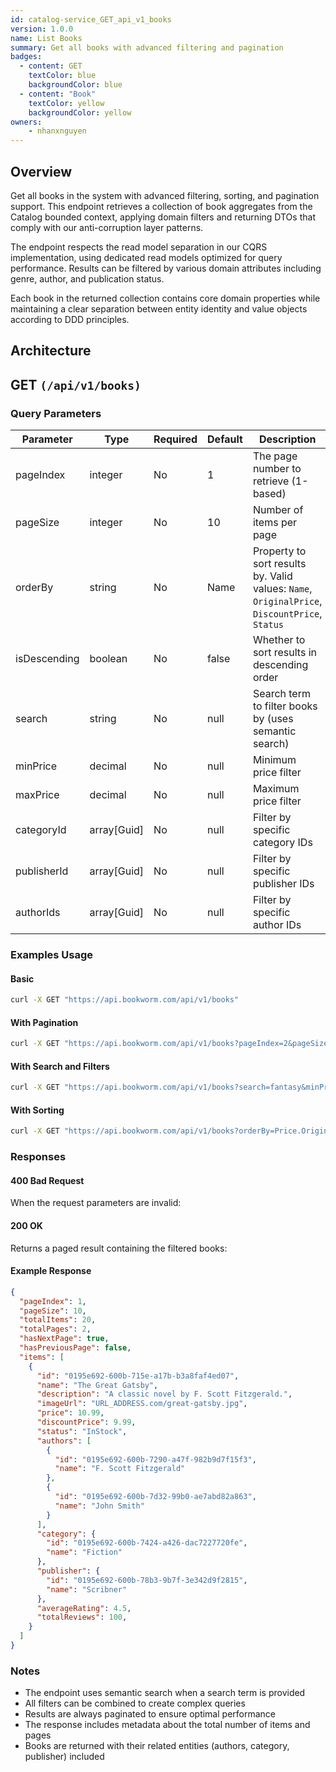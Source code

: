 ```yaml
---
id: catalog-service_GET_api_v1_books
version: 1.0.0
name: List Books
summary: Get all books with advanced filtering and pagination
badges:
  - content: GET
    textColor: blue
    backgroundColor: blue
  - content: "Book"
    textColor: yellow
    backgroundColor: yellow
owners:
    - nhanxnguyen
---
```


## Overview

Get all books in the system with advanced filtering, sorting, and pagination support. This endpoint retrieves a collection of book aggregates from the Catalog bounded context, applying domain filters and returning DTOs that comply with our anti-corruption layer patterns.

The endpoint respects the read model separation in our CQRS implementation, using dedicated read models optimized for query performance. Results can be filtered by various domain attributes including genre, author, and publication status.

Each book in the returned collection contains core domain properties while maintaining a clear separation between entity identity and value objects according to DDD principles.

## Architecture

<NodeGraph />

## GET `(/api/v1/books)`

### Query Parameters

| Parameter | Type | Required | Default | Description |
|-----------|------|----------|---------|-------------|
| pageIndex | integer | No | 1 | The page number to retrieve (1-based) |
| pageSize | integer | No | 10 | Number of items per page |
| orderBy | string | No | Name | Property to sort results by. Valid values: `Name`, `OriginalPrice`, `DiscountPrice`, `Status` |
| isDescending | boolean | No | false | Whether to sort results in descending order |
| search | string | No | null | Search term to filter books by (uses semantic search) |
| minPrice | decimal | No | null | Minimum price filter |
| maxPrice | decimal | No | null | Maximum price filter |
| categoryId | array[Guid] | No | null | Filter by specific category IDs |
| publisherId | array[Guid] | No | null | Filter by specific publisher IDs |
| authorIds | array[Guid] | No | null | Filter by specific author IDs |

### Examples Usage

#### Basic

```bash title="Example Request"
curl -X GET "https://api.bookworm.com/api/v1/books"
```

#### With Pagination

```bash title="Example Request"
curl -X GET "https://api.bookworm.com/api/v1/books?pageIndex=2&pageSize=20"
```

#### With Search and Filters

```bash title="Example Request"
curl -X GET "https://api.bookworm.com/api/v1/books?search=fantasy&minPrice=10&maxPrice=50&categoryId=123e4567-e89b-12d3-a456-426614174000"
```

#### With Sorting

```bash title="Example Request"
curl -X GET "https://api.bookworm.com/api/v1/books?orderBy=Price.OriginalPrice&isDescending=true"
```

### Responses

#### <span className="text-orange-500">400 Bad Request</span>

When the request parameters are invalid:

<SchemaViewer file="response-400.json" maxHeight="500" id="response-400" />

#### <span className="text-green-500">200 OK</span>

Returns a paged result containing the filtered books:

<SchemaViewer file="response-200.json" maxHeight="500" id="response-200" />

#### Example Response

```json title="200 OK"
{
  "pageIndex": 1,
  "pageSize": 10,
  "totalItems": 20,
  "totalPages": 2,
  "hasNextPage": true,
  "hasPreviousPage": false,
  "items": [
    {
      "id": "0195e692-600b-715e-a17b-b3a8faf4ed07",
      "name": "The Great Gatsby",
      "description": "A classic novel by F. Scott Fitzgerald.",
      "imageUrl": "URL_ADDRESS.com/great-gatsby.jpg",
      "price": 10.99,
      "discountPrice": 9.99,
      "status": "InStock",
      "authors": [
        {
          "id": "0195e692-600b-7290-a47f-982b9d7f15f3",
          "name": "F. Scott Fitzgerald"
        },
        {
          "id": "0195e692-600b-7d32-99b0-ae7abd82a863",
          "name": "John Smith"
        }
      ],
      "category": {
        "id": "0195e692-600b-7424-a426-dac7227720fe",
        "name": "Fiction"
      },
      "publisher": {
        "id": "0195e692-600b-78b3-9b7f-3e342d9f2815",
        "name": "Scribner"
      },
      "averageRating": 4.5,
      "totalReviews": 100,
    }
  ]
}
```

### Notes

- The endpoint uses semantic search when a search term is provided
- All filters can be combined to create complex queries
- Results are always paginated to ensure optimal performance
- The response includes metadata about the total number of items and pages
- Books are returned with their related entities (authors, category, publisher) included
